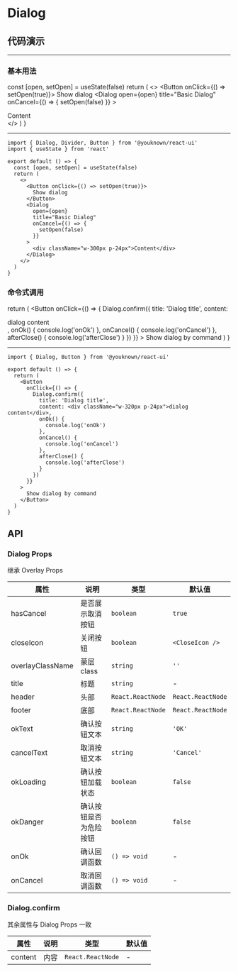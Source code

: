 # Dialog

## 代码演示


---

### 基本用法

  const [open, setOpen] = useState(false)
  return (
    <>
      <Button onClick={() => setOpen(true)}>
        Show dialog
      </Button>
      <Dialog
        open={open}
        title="Basic Dialog"
        onCancel={() => {
          setOpen(false)
        }}
      >
        <div className="w-300px p-24px">Content</div>
      </Dialog>
    </>
  )
}

<BasicUsage />

---

```tsx
import { Dialog, Divider, Button } from '@youknown/react-ui'
import { useState } from 'react'

export default () => {
  const [open, setOpen] = useState(false)
  return (
    <>
      <Button onClick={() => setOpen(true)}>
        Show dialog
      </Button>
      <Dialog
        open={open}
        title="Basic Dialog"
        onCancel={() => {
          setOpen(false)
        }}
      >
        <div className="w-300px p-24px">Content</div>
      </Dialog>
    </>
  )
}
```

### 命令式调用

  return (
    <Button
      onClick={() => {
        Dialog.confirm({
          title: 'Dialog title',
          content: <div className="w-320px p-24px">dialog content</div>,
          onOk() {
            console.log('onOk')
          },
          onCancel() {
            console.log('onCancel')
          },
          afterClose() {
            console.log('afterClose')
          }
        })
      }}
    >
      Show dialog by command
    </Button>
  )
}

<DialogCommand />

---

```tsx
import { Dialog, Button } from '@youknown/react-ui'

export default () => {
  return (
    <Button
      onClick={() => {
        Dialog.confirm({
          title: 'Dialog title',
          content: <div className="w-320px p-24px">dialog content</div>,
          onOk() {
            console.log('onOk')
          },
          onCancel() {
            console.log('onCancel')
          },
          afterClose() {
            console.log('afterClose')
          }
        })
      }}
    >
      Show dialog by command
    </Button>
  )
}
```

## API

### Dialog Props

继承 Overlay Props

| 属性       | 说明               | 类型              | 默认值   |
| ---------- | ------------------ | ----------------- | -------- |
| hasCancel    | 是否展示取消按钮           | `boolean`         | `true`  |
| closeIcon    | 关闭按钮           | `boolean`         | `<CloseIcon />`  |
| overlayClassName    | 蒙层class           | `string`         | `''`  |
| title    | 标题           | `string`         | -  |
| header    | 头部           | `React.ReactNode`         | `React.ReactNode`  |
| footer    | 底部           | `React.ReactNode`         | `React.ReactNode`  |
| okText    | 确认按钮文本           | `string`         | `'OK'`  |
| cancelText    | 取消按钮文本           | `string`         | `'Cancel'`  |
| okLoading    | 确认按钮加载状态           | `boolean`         | `false`  |
| okDanger    | 确认按钮是否为危险按钮           | `boolean`         | `false`  |
| onOk    | 确认回调函数          | `() => void`         | -  |
| onCancel    | 取消回调函数          | `() => void`         | -  |

### Dialog.confirm

其余属性与 Dialog Props 一致

| 属性       | 说明               | 类型              | 默认值   |
| ---------- | ------------------ | ----------------- | -------- |
| content    | 内容           | `React.ReactNode`         | -  |
